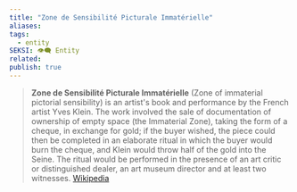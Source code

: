 ```yaml
---
title: "Zone de Sensibilité Picturale Immatérielle"
aliases: 
tags:
  - entity
SEKSI: 👁️‍🗨️ Entity
related:
publish: true
---
```




> **Zone de Sensibilité Picturale Immatérielle** (Zone of immaterial pictorial sensibility) is an artist's book and performance by the French artist Yves Klein. The work involved the sale of documentation of ownership of empty space (the Immaterial Zone), taking the form of a cheque, in exchange for gold; if the buyer wished, the piece could then be completed in an elaborate ritual in which the buyer would burn the cheque, and Klein would throw half of the gold into the Seine. The ritual would be performed in the presence of an art critic or distinguished dealer, an art museum director and at least two witnesses.
> [Wikipedia](https://en.wikipedia.org/wiki/Zone_de_Sensibilit%C3%A9_Picturale_Immat%C3%A9rielle)
